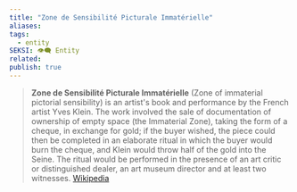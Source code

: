 ```yaml
---
title: "Zone de Sensibilité Picturale Immatérielle"
aliases: 
tags:
  - entity
SEKSI: 👁️‍🗨️ Entity
related:
publish: true
---
```




> **Zone de Sensibilité Picturale Immatérielle** (Zone of immaterial pictorial sensibility) is an artist's book and performance by the French artist Yves Klein. The work involved the sale of documentation of ownership of empty space (the Immaterial Zone), taking the form of a cheque, in exchange for gold; if the buyer wished, the piece could then be completed in an elaborate ritual in which the buyer would burn the cheque, and Klein would throw half of the gold into the Seine. The ritual would be performed in the presence of an art critic or distinguished dealer, an art museum director and at least two witnesses.
> [Wikipedia](https://en.wikipedia.org/wiki/Zone_de_Sensibilit%C3%A9_Picturale_Immat%C3%A9rielle)
